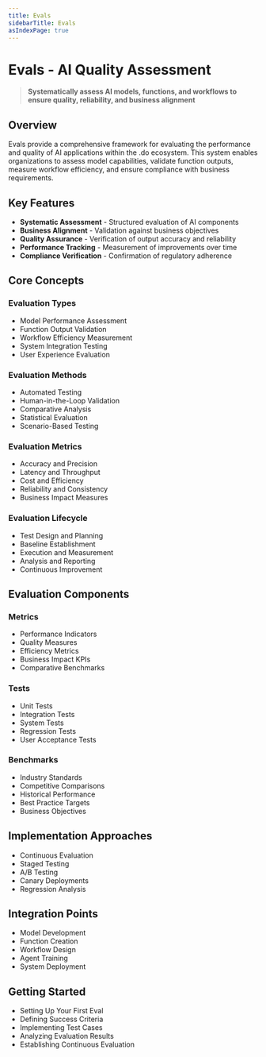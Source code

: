 ```yaml
---
title: Evals
sidebarTitle: Evals
asIndexPage: true
---
```


# Evals - AI Quality Assessment

> **Systematically assess AI models, functions, and workflows to ensure quality, reliability, and business alignment**

## Overview

Evals provide a comprehensive framework for evaluating the performance and quality of AI applications within the .do ecosystem. This system enables organizations to assess model capabilities, validate function outputs, measure workflow efficiency, and ensure compliance with business requirements.

## Key Features

- **Systematic Assessment** - Structured evaluation of AI components
- **Business Alignment** - Validation against business objectives
- **Quality Assurance** - Verification of output accuracy and reliability
- **Performance Tracking** - Measurement of improvements over time
- **Compliance Verification** - Confirmation of regulatory adherence

## Core Concepts

### Evaluation Types

- Model Performance Assessment
- Function Output Validation
- Workflow Efficiency Measurement
- System Integration Testing
- User Experience Evaluation

### Evaluation Methods

- Automated Testing
- Human-in-the-Loop Validation
- Comparative Analysis
- Statistical Evaluation
- Scenario-Based Testing

### Evaluation Metrics

- Accuracy and Precision
- Latency and Throughput
- Cost and Efficiency
- Reliability and Consistency
- Business Impact Measures

### Evaluation Lifecycle

- Test Design and Planning
- Baseline Establishment
- Execution and Measurement
- Analysis and Reporting
- Continuous Improvement

## Evaluation Components

### Metrics

- Performance Indicators
- Quality Measures
- Efficiency Metrics
- Business Impact KPIs
- Comparative Benchmarks

### Tests

- Unit Tests
- Integration Tests
- System Tests
- Regression Tests
- User Acceptance Tests

### Benchmarks

- Industry Standards
- Competitive Comparisons
- Historical Performance
- Best Practice Targets
- Business Objectives

## Implementation Approaches

- Continuous Evaluation
- Staged Testing
- A/B Testing
- Canary Deployments
- Regression Analysis

## Integration Points

- Model Development
- Function Creation
- Workflow Design
- Agent Training
- System Deployment

## Getting Started

- Setting Up Your First Eval
- Defining Success Criteria
- Implementing Test Cases
- Analyzing Evaluation Results
- Establishing Continuous Evaluation
